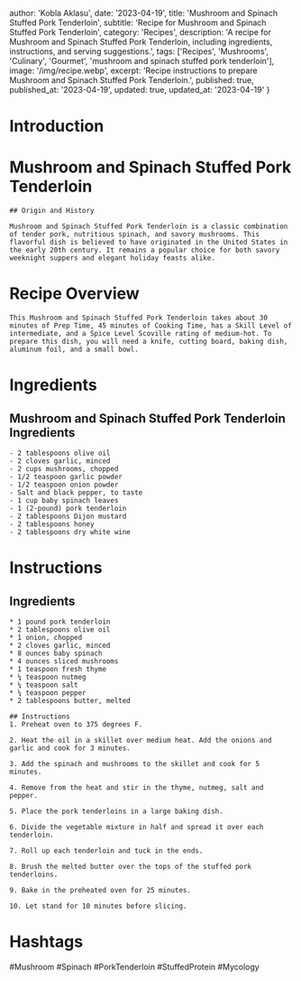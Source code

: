 
  author: 'Kobla Aklasu',
  date: '2023-04-19',
  title: 'Mushroom and Spinach Stuffed Pork Tenderloin',
  subtitle: 'Recipe for Mushroom and Spinach Stuffed Pork Tenderloin',
  category: 'Recipes',
  description: 'A recipe for Mushroom and Spinach Stuffed Pork Tenderloin, including ingredients, instructions, and serving suggestions.',
  tags: ['Recipes', 'Mushrooms', 'Culinary', 'Gourmet', 'mushroom and spinach stuffed pork tenderloin'],
  image: '/img/recipe.webp',
  excerpt: 'Recipe instructions to prepare Mushroom and Spinach Stuffed Pork Tenderloin.',
  published: true,
  published_at: '2023-04-19',
  updated: true,
  updated_at: '2023-04-19'
}


  # Introduction

# Mushroom and Spinach Stuffed Pork Tenderloin
    
    ## Origin and History
    
    Mushroom and Spinach Stuffed Pork Tenderloin is a classic combination of tender pork, nutritious spinach, and savory mushrooms. This flavorful dish is believed to have originated in the United States in the early 20th century. It remains a popular choice for both savory weeknight suppers and elegant holiday feasts alike.

# Recipe Overview

    This Mushroom and Spinach Stuffed Pork Tenderloin takes about 30 minutes of Prep Time, 45 minutes of Cooking Time, has a Skill Level of intermediate, and a Spice Level Scoville rating of medium-hot. To prepare this dish, you will need a knife, cutting board, baking dish, aluminum foil, and a small bowl.

# Ingredients

## Mushroom and Spinach Stuffed Pork Tenderloin Ingredients
    
    - 2 tablespoons olive oil
    - 2 cloves garlic, minced 
    - 2 cups mushrooms, chopped
    - 1/2 teaspoon garlic powder 
    - 1/2 teaspoon onion powder 
    - Salt and black pepper, to taste 
    - 1 cup baby spinach leaves 
    - 1 (2-pound) pork tenderloin 
    - 2 tablespoons Dijon mustard 
    - 2 tablespoons honey 
    - 2 tablespoons dry white wine

# Instructions

## Ingredients 
    * 1 pound pork tenderloin
    * 2 tablespoons olive oil
    * 1 onion, chopped
    * 2 cloves garlic, minced
    * 8 ounces baby spinach
    * 4 ounces sliced mushrooms
    * 1 teaspoon fresh thyme
    * ¼ teaspoon nutmeg
    * ¼ teaspoon salt
    * ¼ teaspoon pepper
    * 2 tablespoons butter, melted
    
    ## Instructions 
    1. Preheat oven to 375 degrees F.
    
    2. Heat the oil in a skillet over medium heat. Add the onions and garlic and cook for 3 minutes.
    
    3. Add the spinach and mushrooms to the skillet and cook for 5 minutes.
    
    4. Remove from the heat and stir in the thyme, nutmeg, salt and pepper.
    
    5. Place the pork tenderloins in a large baking dish.
    
    6. Divide the vegetable mixture in half and spread it over each tenderloin.
    
    7. Roll up each tenderloin and tuck in the ends.
    
    8. Brush the melted butter over the tops of the stuffed pork tenderloins.
    
    9. Bake in the preheated oven for 25 minutes.
    
    10. Let stand for 10 minutes before slicing.

# Hashtags

#Mushroom #Spinach #PorkTenderloin #StuffedProtein #Mycology



